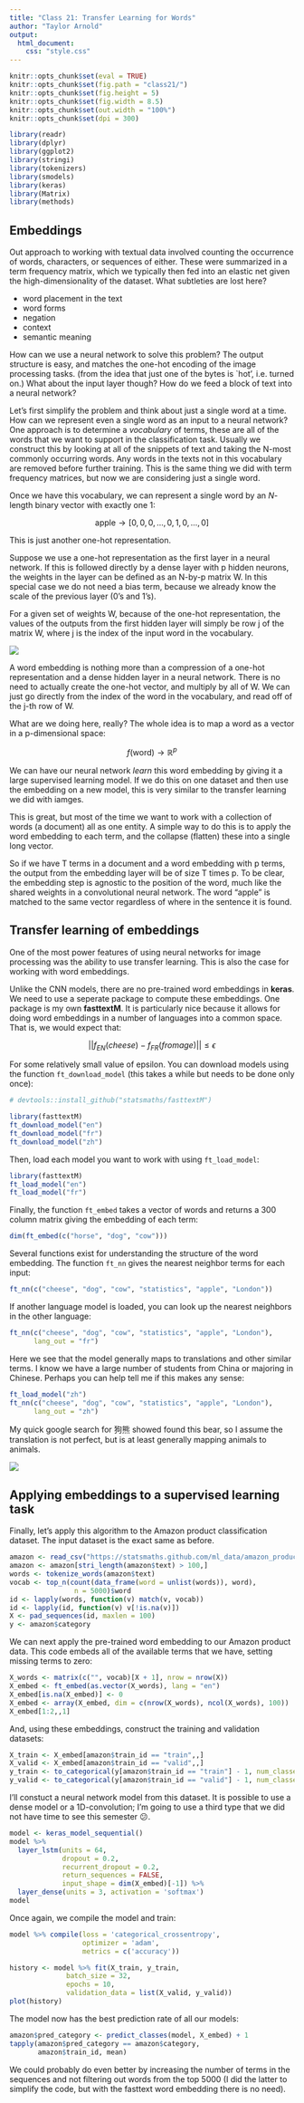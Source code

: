 ```yaml
---
title: "Class 21: Transfer Learning for Words"
author: "Taylor Arnold"
output:
  html_document:
    css: "style.css"
---
```


```r
knitr::opts_chunk$set(eval = TRUE)
knitr::opts_chunk$set(fig.path = "class21/")
knitr::opts_chunk$set(fig.height = 5)
knitr::opts_chunk$set(fig.width = 8.5)
knitr::opts_chunk$set(out.width = "100%")
knitr::opts_chunk$set(dpi = 300)
```

```r
library(readr)
library(dplyr)
library(ggplot2)
library(stringi)
library(tokenizers)
library(smodels)
library(keras)
library(Matrix)
library(methods)
```

## Embeddings

Out approach to working with textual data involved counting
the occurrence of words, characters, or sequences of either. These
were summarized in a term frequency matrix, which we typically then
fed into an elastic net given the high-dimensionality of the dataset.
What subtleties are lost here?

- word placement in the text
- word forms
- negation
- context
- semantic meaning

How can we use a neural network to solve this problem? The output structure
is easy, and matches the one-hot encoding of the image processing tasks.
(from the idea that just one of the bytes is `hot', i.e. turned on.)
What about the input layer though? How do we feed a block of text into a
neural network?

Let's first simplify the problem and think about just a single word at a
time. How can we represent even a single word as an input to a neural
network? One approach is to determine a *vocabulary* of terms, these
are all of the words that we want to support in the classification task.
Usually we construct this by looking at all of the snippets of text and
taking the N-most commonly occurring words. Any words in the texts not
in this vocabulary are removed before further training. This is the same
thing we did with term frequency matrices, but now we are considering
just a single word.

Once we have this vocabulary, we can represent a single word by
an $N$-length binary vector with exactly one $1$:

$$ \text{apple} \rightarrow [0,0,0,\ldots,0,1,0,\ldots,0] $$

This is just another one-hot representation.

Suppose we use a one-hot representation as the first layer in a neural
network. If this is followed directly by a dense layer with p hidden
neurons, the weights in the layer can be defined as an N-by-p matrix
W. In this special case we do not need a bias term, because we already
know the scale of the previous layer (0's and 1's).

For a given set of weights W, because of the one-hot representation, the
values of the outputs from the first hidden layer will simply be row j
of the matrix W, where j is the index of the input word in the vocabulary.

![](img/tikz40.png)

A word embedding is nothing more than a compression of a one-hot
representation and a dense hidden layer in a neural network. There
is no need to actually create the one-hot vector, and multiply by
all of W. We can just go directly from the index of the word in
the vocabulary, and read off of the j-th row of W.

What are we doing here, really? The whole idea is to map a word as
a vector in a p-dimensional space:

$$ f(\text{word}) \rightarrow \mathbb{R}^p $$

We can have our neural network *learn* this word embedding by
giving it a large supervised learning model. If we do this on
one dataset and then use the embedding on a new model, this is
very similar to the transfer learning we did with iamges.

This is great, but most of the time we want to work with
a collection of words (a document) all as one entity. A
simple way to do this is to apply the word embedding to
each term, and the collapse (flatten) these into a single
long vector.

So if we have T terms in a document and a word embedding
with p terms, the output from the embedding layer will be
of size T times p. To be clear, the embedding step is agnostic
to the position of the word, much like the shared weights in a
convolutional neural network. The word "apple" is matched to
the same vector regardless of where in the sentence it is
found.

## Transfer learning of embeddings

One of the most power features of using neural networks for image
processing was the ability to use transfer learning. This is also
the case for working with word embeddings.

Unlike the CNN models, there are no pre-trained word embeddings
in **keras**. We need to use a seperate package to compute these
embeddings. One package is my own **fasttextM**. It is particularly
nice because it allows for doing word embeddings in a number of
languages into a common space. That is, we would expect that:

$$ || f_{EN} (cheese) - f_{FR} (fromage) || \leq \epsilon $$

For some relatively small value of epsilon. You can download models
using the function `ft_download_model` (this takes a while but needs
to be done only once):

```r
# devtools::install_github("statsmaths/fasttextM")

library(fasttextM)
ft_download_model("en")
ft_download_model("fr")
ft_download_model("zh")
```

Then, load each model you want to work with using `ft_load_model`:

```r
library(fasttextM)
ft_load_model("en")
ft_load_model("fr")
```

Finally, the function `ft_embed` takes a vector of words and returns
a 300 column matrix giving the embedding of each term:

```r
dim(ft_embed(c("horse", "dog", "cow")))
```


Several functions exist for understanding the structure of the word
embedding. The function `ft_nn` gives the nearest neighbor terms for
each input:

```r
ft_nn(c("cheese", "dog", "cow", "statistics", "apple", "London"))
```

If another language model is loaded, you can look up the nearest
neighbors in the other language:

```r
ft_nn(c("cheese", "dog", "cow", "statistics", "apple", "London"),
      lang_out = "fr")
```

Here we see that the model generally maps to translations and other
similar terms. I know we have a large number of students from China
or majoring in Chinese. Perhaps you can help tell me if this makes
any sense:

```r
ft_load_model("zh")
ft_nn(c("cheese", "dog", "cow", "statistics", "apple", "London"),
      lang_out = "zh")
```

My quick google search for 狗熊 showed found this bear, so I assume
the translation is not perfect, but is at least generally mapping
animals to animals.

![](http://a3.att.hudong.com/77/67/01300000164646121075676652916.gif)

## Applying embeddings to a supervised learning task

Finally, let's apply this algorithm to the Amazon product classification dataset.
The input dataset is the exact same as before.

```r
amazon <- read_csv("https://statsmaths.github.com/ml_data/amazon_product_class.csv")
amazon <- amazon[stri_length(amazon$text) > 100,]
words <- tokenize_words(amazon$text)
vocab <- top_n(count(data_frame(word = unlist(words)), word),
                n = 5000)$word
id <- lapply(words, function(v) match(v, vocab))
id <- lapply(id, function(v) v[!is.na(v)])
X <- pad_sequences(id, maxlen = 100)
y <- amazon$category
```

We can next apply the pre-trained word embedding to our Amazon product
data. This code embeds all of the available terms that we have, setting
missing terms to zero:

```r
X_words <- matrix(c("", vocab)[X + 1], nrow = nrow(X))
X_embed <- ft_embed(as.vector(X_words), lang = "en")
X_embed[is.na(X_embed)] <- 0
X_embed <- array(X_embed, dim = c(nrow(X_words), ncol(X_words), 100))
X_embed[1:2,,1]
```

And, using these embeddings, construct the training and validation datasets:

```r
X_train <- X_embed[amazon$train_id == "train",,]
X_valid <- X_embed[amazon$train_id == "valid",,]
y_train <- to_categorical(y[amazon$train_id == "train"] - 1, num_classes = 3)
y_valid <- to_categorical(y[amazon$train_id == "valid"] - 1, num_classes = 3)
```

I'll constuct a neural network model from this dataset. It is possible to use a
dense model or a 1D-convolution; I'm going to use a third type that we did not have
time to see this semester 😕.

```r
model <- keras_model_sequential()
model %>%
  layer_lstm(units = 64,
             dropout = 0.2,
             recurrent_dropout = 0.2,
             return_sequences = FALSE,
             input_shape = dim(X_embed)[-1]) %>%
  layer_dense(units = 3, activation = 'softmax')
model

```

Once again, we compile the model and train:

```r
model %>% compile(loss = 'categorical_crossentropy',
                  optimizer = 'adam',
                  metrics = c('accuracy'))

history <- model %>% fit(X_train, y_train,
              batch_size = 32,
              epochs = 10,
              validation_data = list(X_valid, y_valid))
plot(history)
```

The model now has the best prediction rate of all our models:

```r
amazon$pred_category <- predict_classes(model, X_embed) + 1
tapply(amazon$pred_category == amazon$category,
       amazon$train_id, mean)
```

We could probably do even better by increasing the number of terms
in the sequences and not filtering out words from the top 5000
(I did the latter to simplify the code, but with the fasttext
word embedding there is no need).
